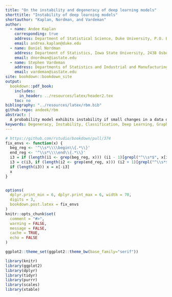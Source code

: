 ```yaml
---
title: "On the instability and degeneracy of deep learning models"
shorttitle: "Instability of deep learning models"
shortauthor: "Kaplan, Nordman, and Vardeman"
author: 
  - name: Andee Kaplan
    corresponding: true
    address: Department of Statistical Science, Duke University, P.O. Box 90251, Durham, NC 27708-0251, USA
    email: andrea.kaplan@duke.edu
  - name: Daniel Nordman
    address: Department of Statistics, Iowa State University, 2438 Osborn Dr., Ames, IA 50011-1090, USA
    email: dnordman@iastate.edu
  - name: Stephen Vardeman
    address: Departments of Statistics and Industrial and Manufacturing Systems Engineering, Iowa State University, 2438 Osborn Dr., Ames, IA 50011-1090, USA
    email: vardeman@iastate.edu
site: bookdown::bookdown_site
output: 
  bookdown::pdf_book:
    includes:
      in_header: ../resources/latex/header2.tex
    toc: no
bibliography: "../resources/latex/rbm.bib"
github-repo: andeek/rbm
abstract: |
  A probability model exhibits instability if small changes in a data outcome result in large, and often unanticipated, changes in probability. This instability is a property of the probability \ak{model, prescribed by a probability distributional form evaluated at a given configuration of parameters}. For correlated data structures found in several application areas, there is increasing interest in \ak{identifying} such sensitivity in model probability structure. We consider the problem of quantifying instability for general probability models defined on sequences of observations, where each sequence of length $N$ has a finite number of possible values \ak{that can be taken at each point}. A sequence of probability models results, indexed by $N$, \ak{and an associated parameter sequence,} that accommodates data of expanding dimension. Model instability is formally shown to occur when a certain log-probability ratio under such models grows faster than $N$. In this case, a one component change in the data sequence can shift probability by orders of magnitude. Also, as instability becomes more extreme, the resulting probability models are shown to tend to degeneracy, placing all their probability on potentially small portions of the sample space. These results on instability apply to large classes of models commonly used in random graphs, network analysis, and machine learning contexts.
keywords: Degeneracy, Instability, Classification, Deep Learning, Graphical Models
---
```


```r
# https://github.com/rstudio/bookdown/pull/374
fix_envs <- function(x) {
  beg_reg <- '^\\s*\\\\begin\\{.*\\}'
  end_reg <- '^\\s*\\\\end\\{.*\\}'
  i3 = if (length(i1 <- grep(beg_reg, x))) (i1 - 1)[grepl("^\\s*$", x[i1 - 1])]
  i3 = c(i3, if (length(i2 <- grep(end_reg, x))) (i2 + 1)[grepl("^\\s*$", x[i2 + 1])])
  if (length(i3)) x = x[-i3]
  x
}


options(
  dplyr.print_min = 6, dplyr.print_max = 6, width = 70,
  digits = 3,
  bookdown.post.latex = fix_envs
)
knitr::opts_chunk$set(
  comment = "#>",
  warning = FALSE,
  message = FALSE,
  cache = TRUE,
  echo = FALSE
)

ggplot2::theme_set(ggplot2::theme_bw(base_family="serif"))

library(knitr)
library(ggplot2)
library(dplyr)
library(tidyr)
library(purrr)
library(scales)
library(xtable)
```
